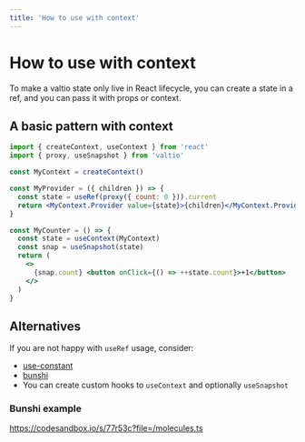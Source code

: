 ```yaml
---
title: 'How to use with context'
---
```


# How to use with context

To make a valtio state only live in React lifecycle, you can create a state in a ref, and you can pass it with props or context.

## A basic pattern with context

```jsx
import { createContext, useContext } from 'react'
import { proxy, useSnapshot } from 'valtio'

const MyContext = createContext()

const MyProvider = ({ children }) => {
  const state = useRef(proxy({ count: 0 })).current
  return <MyContext.Provider value={state}>{children}</MyContext.Provider>
}

const MyCounter = () => {
  const state = useContext(MyContext)
  const snap = useSnapshot(state)
  return (
    <>
      {snap.count} <button onClick={() => ++state.count}>+1</button>
    </>
  )
}
```

## Alternatives

If you are not happy with `useRef` usage, consider:
 * [use-constant](https://www.npmjs.com/package/use-constant)
 * [bunshi](https://www.bunshi.org/recipes/valtio/)
 * You can create custom hooks to `useContext` and optionally `useSnapshot`

### Bunshi example

https://codesandbox.io/s/77r53c?file=/molecules.ts
